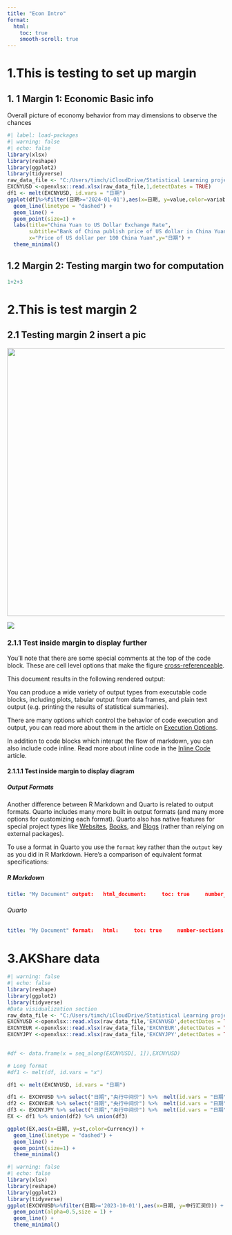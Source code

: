```yaml
---
title: "Econ Intro"
format:
  html:
    toc: true
    smooth-scroll: true
---
```


# 1.This is testing to set up margin

## 1. 1 Margin 1: Economic Basic info

Overall picture of economy behavior from may dimensions to observe the chances

```r
#| label: load-packages
#| warning: false
#| echo: false
library(xlsx)
library(reshape)
library(ggplot2)
library(tidyverse)
raw_data_file <- "C:/Users/timch/iCloudDrive/Statistical Learning project/Raw data/Raw_Data.xlsx"
EXCNYUSD <-openxlsx::read.xlsx(raw_data_file,1,detectDates = TRUE)
df1 <- melt(EXCNYUSD, id.vars = "日期")
ggplot(df1%>%filter(日期>='2024-01-01'),aes(x=日期, y=value,color=variable)) +
  geom_line(linetype = "dashed") +
  geom_line() +
  geom_point(size=1) +
  labs(title="China Yuan to US Dollar Exchange Rate",
       subtitle="Bank of China publish price of US dollar in China Yuan",
       x="Price of US dollar per 100 China Yuan",y="日期") +
  theme_minimal()
```

## 1.2 Margin 2: Testing margin two for computation

``` {#Test_Comp .r}
1+2+3
```

# 2.This is test margin 2

## 2.1 Testing margin 2 insert a pic

![](/Garden.JPG){width="621"}

![](/Rainbow.JPG)

### 2.1.1 Test inside margin to display further

You'll note that there are some special comments at the top of the code block. These are cell level options that make the figure [cross-referenceable](../authoring/cross-references.qmd).

This document results in the following rendered output:

You can produce a wide variety of output types from executable code blocks, including plots, tabular output from data frames, and plain text output (e.g. printing the results of statistical summaries).

There are many options which control the behavior of code execution and output, you can read more about them in the article on [Execution Options](execution-options.qmd).

In addition to code blocks which interupt the flow of markdown, you can also include code inline. Read more about inline code in the [Inline Code](inline-code.qmd) article.

#### 2.1.1.1 Test inside margin to display diagram

##### Output Formats {#output-formats}

Another difference between R Markdown and Quarto is related to output formats. Quarto includes many more built in output formats (and many more options for customizing each format). Quarto also has native features for special project types like [Websites](../websites/), [Books](../books/), and [Blogs](../websites/website-blog.qmd) (rather than relying on external packages).

To use a format in Quarto you use the `format` key rather than the `output` key as you did in R Markdown. Here's a comparison of equivalent format specifications:

::: {layout-nroW="2"}
##### R Markdown

``` yaml
title: "My Document" output:   html_document:     toc: true     number_sections: true     css: styles.css
```

###### Quarto

``` yaml
title: "My Document" format:   html:     toc: true     number-sections: true     css: styles.css
```
:::

# 3.AKShare data

```r
#| warning: false
#| echo: false
library(reshape)
library(ggplot2)
library(tidyverse)
#Data visidualization section
raw_data_file <- "C:/Users/timch/iCloudDrive/Statistical Learning project/Raw data/Raw_Data.xlsx"
EXCNYUSD <-openxlsx::read.xlsx(raw_data_file,'EXCNYUSD',detectDates = TRUE)
EXCNYEUR <-openxlsx::read.xlsx(raw_data_file,'EXCNYEUR',detectDates = TRUE)
EXCNYJPY <-openxlsx::read.xlsx(raw_data_file,'EXCNYJPY',detectDates = TRUE)
       

#df <- data.frame(x = seq_along(EXCNYUSD[, 1]),EXCNYUSD)

# Long format
#df1 <- melt(df, id.vars = "x")

df1 <- melt(EXCNYUSD, id.vars = "日期") 

df1 <- EXCNYUSD %>% select("日期","央行中间价") %>%  melt(id.vars = "日期") %>% mutate(Currency='USD',st=scale(value))
df2 <- EXCNYEUR %>% select("日期","央行中间价") %>%  melt(id.vars = "日期") %>% mutate(Currency='EUR',st=scale(value))
df3 <- EXCNYJPY %>% select("日期","央行中间价") %>%  melt(id.vars = "日期") %>% mutate(Currency='JPY',st=scale(value))
EX <- df1 %>% union(df2) %>% union(df3)

ggplot(EX,aes(x=日期, y=st,color=Currency)) +
  geom_line(linetype = "dashed") +
  geom_line() +
  geom_point(size=1) +
  theme_minimal()


```

```r
#| warning: false
#| echo: false
library(xlsx)
library(reshape)
library(ggplot2)
library(tidyverse)
ggplot(EXCNYUSD%>%filter(日期>='2023-10-01'),aes(x=日期, y=中行汇买价)) +
  geom_point(alpha=0.5,size = 1) +
  geom_line() +
  theme_minimal()

```
